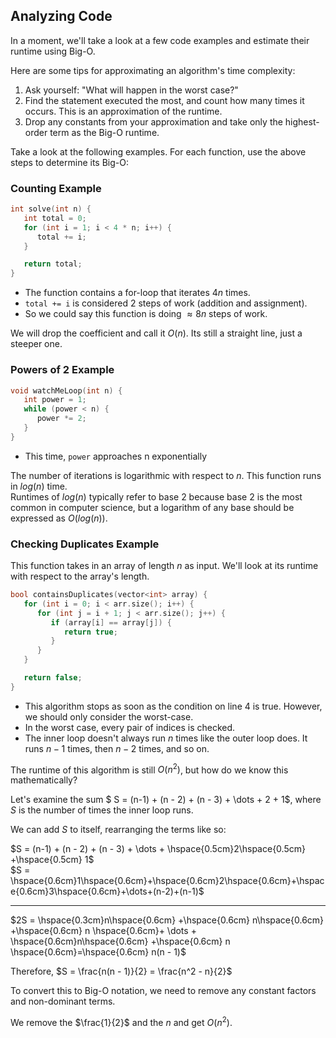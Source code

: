 ## Analyzing Code
In a moment, we'll take a look at a few code examples and estimate their runtime using Big-O.

Here are some tips for approximating an algorithm's time complexity:
1. Ask yourself: "What will happen in the worst case?"
2. Find the statement executed the most, and count how many times it occurs. This is an approximation of the runtime.
3. Drop any constants from your approximation and take only the highest-order term as the Big-O runtime. 

Take a look at the following examples. For each function, use the above steps to determine its Big-O:

### Counting Example
```c++
int solve(int n) {
   int total = 0;
   for (int i = 1; i < 4 * n; i++) {
      total += i;
   }

   return total;
} 
```
- The function contains a for-loop that iterates $4n$ times.
- ```total += i``` is considered 2 steps of work (addition and assignment).
- So we could say this function is doing $\approx{8n}$ steps of work.

We will drop the coefficient and call it $O(n).$ Its still a straight line, just a steeper one.

### Powers of 2 Example
```c++
void watchMeLoop(int n) {
   int power = 1;
   while (power < n) {
      power *= 2;
   }
} 
```

- This time, ```power``` approaches n exponentially

The number of iterations is logarithmic with respect to $n$. This function runs in $log(n)$ time.\
Runtimes of $log(n)$ typically refer to base 2 because base 2 is the most common in computer science,
but a logarithm of any base should be expressed as $O(log(n))$.

### Checking Duplicates Example
This function takes in an array of length $n$ as input. We'll look at its runtime with respect to the array's length.
```c++
bool containsDuplicates(vector<int> array) {
   for (int i = 0; i < arr.size(); i++) {
      for (int j = i + 1; j < arr.size(); j++) {
         if (array[i] == array[j]) {
            return true;
         }
      }
   }

   return false;
}
```
- This algorithm stops as soon as the condition on line 4 is true. However, we should only consider the worst-case.
- In the worst case, every pair of indices is checked.
- The inner loop doesn't always run $n$ times like the outer loop does. It runs $n-1$ times, then $n-2$ times, and so on.

The runtime of this algorithm is still $O(n^2)$, but how do we know this mathematically? 

Let's examine the sum $ S = (n-1) + (n - 2) + (n - 3) +  \dots  + 2 + 1$, where $S$ is the number of times the inner loop runs.


We can add $S$ to itself, rearranging the terms like so:

$S = (n-1) + (n - 2) + (n - 3) +  \dots  + \hspace{0.5cm}2\hspace{0.5cm} +\hspace{0.5cm} 1$\
$S = \hspace{0.6cm}1\hspace{0.6cm}+\hspace{0.6cm}2\hspace{0.6cm}+\hspace{0.6cm}3\hspace{0.6cm}+\dots+(n-2)+(n-1)$

<hr style = {{marginLeft: 0, width: 640}}></hr>

$2S = \hspace{0.3cm}n\hspace{0.6cm} +\hspace{0.6cm} n\hspace{0.6cm} +\hspace{0.6cm} n \hspace{0.6cm}+ \dots + \hspace{0.6cm}n\hspace{0.6cm} +\hspace{0.6cm} n \hspace{0.6cm}=\hspace{0.6cm} n(n - 1)$

Therefore, $S = \frac{n(n - 1)}{2} = \frac{n^2 - n}{2}$

To convert this to Big-O notation, we need to remove any constant factors and non-dominant terms.

We remove the $\frac{1}{2}$ and the $n$ and get $O(n^2)$.